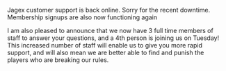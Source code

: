 {{Update|date = 12 April 2002}}

Jagex customer support is back online. Sorry for the recent downtime. Membership signups are also now functioning again 

I am also pleased to announce that we now have 3 full time members of staff to answer your questions, and a 4th person is joining us on Tuesday! This increased number of staff will enable us to give you more rapid support, and will also mean we are better able to find and punish the players who are breaking our rules. 

[[Category:Updates|{{PAGENAME}}]]

